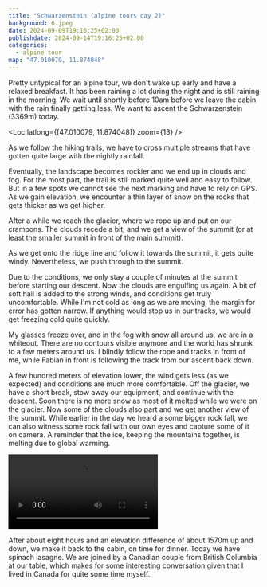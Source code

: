 ```yaml
---
title: "Schwarzenstein (alpine tours day 2)"
background: 6.jpeg
date: 2024-09-09T19:16:25+02:00
publishdate: 2024-09-14T19:16:25+02:00
categories:
  - alpine tour
map: "47.010079, 11.874048"
---
```


Pretty untypical for an alpine tour, we don't wake up early and have a relaxed
breakfast. It has been raining a lot during the night and is still raining in
the morning. We wait until shortly before 10am before we leave the cabin with
the rain finally getting less. We want to ascent the Schwarzenstein (3369m)
today.

<Loc latlong={[47.010079, 11.874048]} zoom={13} />

As we follow the hiking trails, we have to cross multiple streams that have
gotten quite large with the nightly rainfall.

<Gallery>
  <Rimg src="1.jpeg" alt="A stream that needs to be crossed." />
  <Rimg src="2.jpeg" alt="Crossing a stream." />
</Gallery>

Eventually, the landscape becomes rockier and we end up in clouds and fog. For
the most part, the trail is still marked quite well and easy to follow. But in
a few spots we cannot see the next marking and have to rely on GPS. As we gain
elevation, we encounter a thin layer of snow on the rocks that gets thicker as
we get higher.

<Gallery>
  <Rimg src="3.jpeg" alt="The landscape becoming rockier." />
  <Rimg src="5.jpeg" alt="Rocky landscape." />
</Gallery>

After a while we reach the glacier, where we rope up and put on our crampons.
The clouds recede a bit, and we get a view of the summit (or at least the
smaller summit in front of the main summit).

<Rimg src="6.jpeg" alt="Schwarzenstein summit." />

As we get onto the ridge line and follow it towards the summit, it gets quite
windy. Nevertheless, we push through to the summit.

<Gallery>
  <Rimg src="7.jpeg" alt="Ascending the Schwarzenstein." />
  <Rimg src="8.jpeg" caption="Summit cross of the Schwarzenstein." />
</Gallery>

Due to the conditions, we only stay a couple of minutes at the summit before
starting our descent. Now the clouds are engulfing us again. A bit of soft hail
is added to the strong winds, and conditions get truly uncomfortable. While I'm
not cold as long as we are moving, the margin for error has gotten narrow. If
anything would stop us in our tracks, we would get freezing cold quite quickly.

My glasses freeze over, and in the fog with snow all around us, we are in
a whiteout. There are no contours visible anymore and the world has shrunk to
a few meters around us. I blindly follow the rope and tracks in front of me,
while Fabian in front is following the track from our ascent back down.

<Rimg src="9.jpeg" caption="Rough conditions." />

A few hundred meters of elevation lower, the wind gets less (as we expected) and
conditions are much more comfortable. Off the glacier, we have a short break,
stow away our equipment, and continue with the descent. Soon there is no more
snow as most of it melted while we were on the glacier. Now some of the clouds
also part and we get another view of the summit. While earlier in the day we
heard a some bigger rock fall, we can also witness some rock fall with our own
eyes and capture some of it on camera. A reminder that the ice, keeping the
mountains together, is melting due to global warming.

<Gallery>
  <Rimg src="10.jpeg" caption="Stowing away the rope." />
  <Rimg src="12.jpeg" caption="Schwarzenstein" />
  <Video src="videos/1.mp4" />
</Gallery>

<Pano2x
  src="1.jpeg"
  caption="On the descent; the Berliner hut can be seen at the end of the valley."
/>

<Rimg src="14.jpeg" alt="Descent" />

<Gallery>
  <Rimg src="15.jpeg" alt="Descent" />
  <Rimg src="16.jpeg" alt="Descent" />
</Gallery>

<Rimg src="17.jpeg" alt="Descent" />

After about eight hours and an elevation difference of about 1570m up and down,
we make it back to the cabin, on time for dinner. Today we have spinach lasagne.
We are joined by a Canadian couple from British Columbia at our table, which
makes for some interesting conversation given that I lived in Canada for quite
some time myself.

<Nextday />
